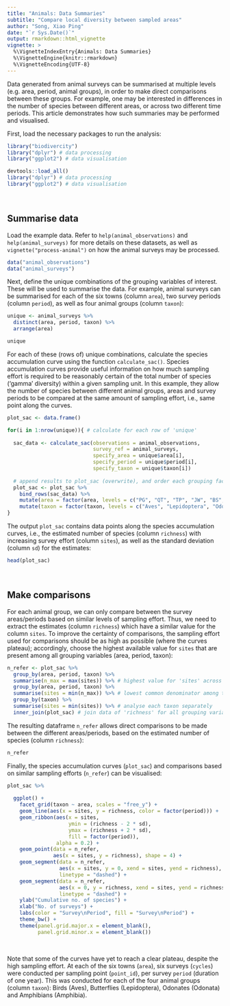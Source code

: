 ```yaml
---
title: "Animals: Data Summaries"
subtitle: "Compare local diversity between sampled areas"
author: "Song, Xiao Ping"
date: "`r Sys.Date()`"
output: rmarkdown::html_vignette
vignette: >
  %\VignetteIndexEntry{Animals: Data Summaries}
  %\VignetteEngine{knitr::rmarkdown}
  %\VignetteEncoding{UTF-8}
---
```


Data generated from animal surveys can be summarised at multiple levels (e.g. area, period, animal groups), in order to make direct comparisons between these groups. For example, one may be interested in differences in the number of species between different areas, or across two different time periods. This article demonstrates how such summaries may be performed and visualised.

First, load the necessary packages to run the analysis:

```r
library("biodivercity")
library("dplyr") # data processing
library("ggplot2") # data visualisation
```

```r
devtools::load_all()
library("dplyr") # data processing
library("ggplot2") # data visualisation
```

<br>

## Summarise data 

Load the example data. Refer to `help(animal_observations)` and `help(animal_surveys)` for more details on these datasets, as well as `vignette("process-animal")` on how the animal surveys may be processed.

```r
data("animal_observations")
data("animal_surveys")
```

Next, define the unique combinations of the grouping variables of interest. These will be used to summarise the data. For example, animal surveys can be summarised for each of the six towns (column `area`), two survey periods (column `period`), as well as four animal groups (column `taxon`): 

```r
unique <- animal_surveys %>%
  distinct(area, period, taxon) %>% 
  arrange(area)

unique
```
For each of these (rows of) unique combinations, calculate the species accumulation curve using the function `calculate_sac()`. Species accumulation curves provide useful information on how much sampling effort is required to be reasonably certain of the total number of species (‘gamma’ diversity) within a given sampling unit. In this example, they allow the number of species between different animal groups, areas and survey periods to be compared at the same amount of sampling effort, i.e., same point along the curves.

```r

plot_sac <- data.frame()

for(i in 1:nrow(unique)){ # calculate for each row of 'unique'
  
  sac_data <- calculate_sac(observations = animal_observations, 
                            survey_ref = animal_surveys,
                            specify_area = unique$area[i], 
                            specify_period = unique$period[i], 
                            specify_taxon = unique$taxon[i])
  
  # append results to plot_sac (overwrite), and order each grouping factor
  plot_sac <- plot_sac %>%
    bind_rows(sac_data) %>% 
    mutate(area = factor(area, levels = c("PG", "QT", "TP", "JW", "BS", "WL"))) %>%
    mutate(taxon = factor(taxon, levels = c("Aves", "Lepidoptera", "Odonata", "Amphibia"))) 
}

```

The output `plot_sac` contains data points along the species accumulation curves, i.e., the estimated number of species (column `richness`) with increasing survey effort (column `sites`), as well as the standard deviation (column `sd`) for the estimates: 

```r
head(plot_sac)
```


<br>

## Make comparisons

For each animal group, we can only compare between the survey areas/periods based on similar levels of sampling effort. Thus, we need to extract the estimates (column `richness`) which have a similar value for the column `sites`. To improve the certainty of comparisons, the sampling effort used for comparisons should be as high as possible (where the curves plateau); accordingly, choose the highest available value for `sites` that are present among all grouping variables (area, period, taxon):

```r
n_refer <- plot_sac %>%
  group_by(area, period, taxon) %>%
  summarise(n_max = max(sites)) %>% # highest value for 'sites' across grouping vars
  group_by(area, period, taxon) %>%
  summarise(sites = min(n_max)) %>% # lowest common denominator among the grouping vars (value for 'sites' present among all)
  group_by(taxon) %>%
  summarise(sites = min(sites)) %>% # analyse each taxon separately
  inner_join(plot_sac) # join data of 'richness' for all grouping variables at corresponding value for 'sites'
```

The resulting dataframe `n_refer` allows direct comparisons to be made between the different areas/periods, based on the estimated number of species (column `richness`):

```r
n_refer
```

Finally, the species accumulation curves (`plot_sac`) and comparisons based on similar sampling efforts (`n_refer`) can be visualised:

```r

plot_sac %>%
  
  ggplot() +
    facet_grid(taxon ~ area, scales = "free_y") +
    geom_line(aes(x = sites, y = richness, color = factor(period))) +
    geom_ribbon(aes(x = sites,
                    ymin = (richness - 2 * sd),
                    ymax = (richness + 2 * sd),
                    fill = factor(period)),
                alpha = 0.2) +
    geom_point(data = n_refer,
               aes(x = sites, y = richness), shape = 4) +
    geom_segment(data = n_refer,
                 aes(x = sites, y = 0, xend = sites, yend = richness),
                 linetype = "dashed") +
    geom_segment(data = n_refer,
                 aes(x = 0, y = richness, xend = sites, yend = richness), 
                 linetype = "dashed") +
    ylab("Cumulative no. of species") + 
    xlab("No. of surveys") +
    labs(color = "Survey\nPeriod", fill = "Survey\nPeriod") +
    theme_bw() + 
    theme(panel.grid.major.x = element_blank(),
          panel.grid.minor.x = element_blank())
```
<br>

Note that some of the curves have yet to reach a clear plateau, despite the high sampling effort. At each of the six towns (`area`), six surveys (`cycles`) were conducted per sampling point (`point_id`), per survey `period` (duration of one year). This was conducted for each of the four animal groups (column `taxon`): Birds (Aves), Butterflies (Lepidoptera), Odonates (Odonata) and Amphibians (Amphibia).




